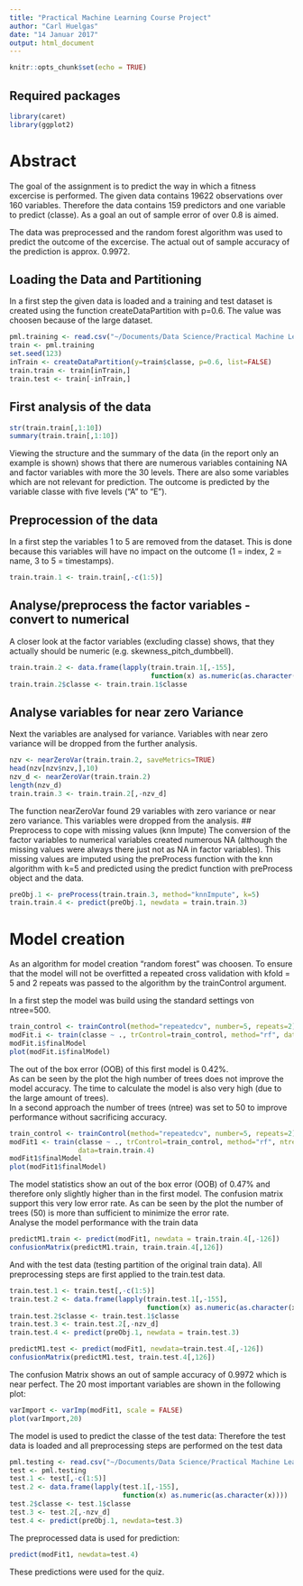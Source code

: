 ```yaml
---
title: "Practical Machine Learning Course Project"
author: "Carl Huelgas"
date: "14 Januar 2017"
output: html_document
---
```

```r
knitr::opts_chunk$set(echo = TRUE)
```
## Required packages
```r
library(caret)
library(ggplot2)
```

# Abstract
The goal of the assignment is to predict the way in which a fitness excercise is 
performed. The given data contains 19622 observations over 160 variables. Therefore
the data contains 159 predictors and one variable to predict (classe).
As a goal an out of sample error of over 0.8 is aimed.

The data was preprocessed and the random forest algorithm was used to predict
the outcome of the excercise. The actual out of sample accuracy of the prediction is 
approx. 0.9972.

## Loading the Data and Partitioning
In a first step the given data is loaded and a training and test dataset is
created using the function createDataPartition with p=0.6. The value was
choosen because of the large dataset.
```r
pml.training <- read.csv("~/Documents/Data Science/Practical Machine Learning/pml-training.csv")
train <- pml.training
set.seed(123)
inTrain <- createDataPartition(y=train$classe, p=0.6, list=FALSE)
train.train <- train[inTrain,]
train.test <- train[-inTrain,]
```

## First analysis of the data
```r
str(train.train[,1:10])
summary(train.train[,1:10])
```
Viewing the structure and the summary of the data (in the report only an example 
is shown) shows that there are numerous variables containing NA and factor variables 
with more the 30 levels. There are also some variables which are not relevant for 
prediction. The outcome is predicted by the variable classe with five levels 
("A" to "E").

## Preprocession of the data
In a first step the variables 1 to 5 are removed from the dataset. This is done
because this variables will have no impact on the outcome (1 = index, 2 = name,
3 to 5 = timestamps).
```r
train.train.1 <- train.train[,-c(1:5)]
```
## Analyse/preprocess the factor variables - convert to numerical
A closer look at the factor variables (excluding classe) shows, that they actually
should be numeric (e.g. skewness_pitch_dumbbell).
```r
train.train.2 <- data.frame(lapply(train.train.1[,-155], 
                                   function(x) as.numeric(as.character(x))))
train.train.2$classe <- train.train.1$classe
```
## Analyse variables for near zero Variance
Next the variables are analysed for variance. Variables with near zero variance
will be dropped from the further analysis.
```r
nzv <- nearZeroVar(train.train.2, saveMetrics=TRUE)
head(nzv[nzv$nzv,],10)
nzv_d <- nearZeroVar(train.train.2)
length(nzv_d)
train.train.3 <- train.train.2[,-nzv_d]
```
The function nearZeroVar found 29 variables with zero variance or near zero 
variance. This variables were dropped from the analysis.
## Preprocess to cope with missing values (knn Impute)
The conversion of the factor variables to numerical variables created numerous
NA (although the missing values were always there just not as NA in factor variables).
This missing values are imputed using the preProcess function with the knn algorithm
with k=5 and predicted using the predict function with preProcess object and the data.
```r
preObj.1 <- preProcess(train.train.3, method="knnImpute", k=5)
train.train.4 <- predict(preObj.1, newdata = train.train.3)
```
# Model creation
As an algorithm for model creation "random forest" was choosen. To ensure that
the model will not be overfitted a repeated cross validation with kfold = 5  and
2 repeats was passed to the algorithm by the trainControl argument.

In a first step the model was build using the standard settings von ntree=500.
```r
train_control <- trainControl(method="repeatedcv", number=5, repeats=2)
modFit.i <- train(classe ~ ., trControl=train_control, method="rf", data=train.train.4)
modFit.i$finalModel
plot(modFit.i$finalModel)
```

The out of the box error (OOB) of this first model is 0.42%.  
As can be seen by the plot the high number of trees does not improve the model
accuracy. The time to calculate the model is also very high (due to the large
amount of trees).  
In a second approach the number of trees (ntree) was set to 50 to improve 
performance without sacrificing accuracy.  
```r
train_control <- trainControl(method="repeatedcv", number=5, repeats=2)
modFit1 <- train(classe ~ ., trControl=train_control, method="rf", ntree=50, 
                 data=train.train.4)
modFit1$finalModel
plot(modFit1$finalModel)
```

The model statistics show an out of the box error (OOB) of 0.47% and therefore
only slightly higher than in the first model. The confusion matrix support this 
very low error rate.
As can be seen by the plot the number of trees (50) is more than sufficient to
minimize the error rate.  
Analyse the model performance with the train data  
```r
predictM1.train <- predict(modFit1, newdata = train.train.4[,-126])
confusionMatrix(predictM1.train, train.train.4[,126])
```
And with the test data (testing partition of the original train data).
All preprocessing steps are first applied to the train.test data.
```r
train.test.1 <- train.test[,-c(1:5)]
train.test.2 <- data.frame(lapply(train.test.1[,-155], 
                                  function(x) as.numeric(as.character(x))))
train.test.2$classe <- train.test.1$classe
train.test.3 <- train.test.2[,-nzv_d]
train.test.4 <- predict(preObj.1, newdata = train.test.3)

predictM1.test <- predict(modFit1, newdata=train.test.4[,-126])
confusionMatrix(predictM1.test, train.test.4[,126])
```
The confusion Matrix shows an out of sample accuracy of 0.9972 which is
near perfect.
The 20 most important variables are shown in the following plot:
```r
varImport <- varImp(modFit1, scale = FALSE)
plot(varImport,20)
```

The model is used to predict the classe of the test data:
Therefore the test data is loaded and all preprocessing steps are performed
on the test data
```r
pml.testing <- read.csv("~/Documents/Data Science/Practical Machine Learning/pml-testing.csv")
test <- pml.testing
test.1 <- test[,-c(1:5)]
test.2 <- data.frame(lapply(test.1[,-155], 
                            function(x) as.numeric(as.character(x))))
test.2$classe <- test.1$classe
test.3 <- test.2[,-nzv_d]
test.4 <- predict(preObj.1, newdata=test.3)
```
The preprocessed data is used for prediction:
```r
predict(modFit1, newdata=test.4)
```
These predictions were used for the quiz.

